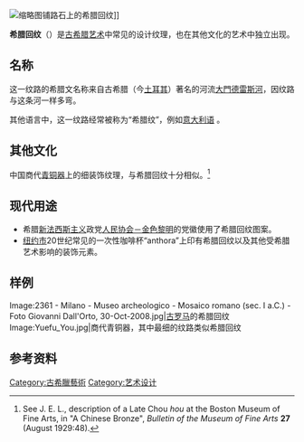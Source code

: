 [[File:Rhodes_meander_hg.jpg|缩略图]]铺路石上的希腊回纹]]

'''希腊回纹'''（{{lang-el|Μαίανδρος}}）是[[古希腊艺术|古希腊艺术]]中常见的设计纹理，也在其他文化的艺术中独立出现。

== 名称 ==
这一纹路的希腊文名称来自古希腊（今[[土耳其|土耳其]]）著名的河流[[大門德雷斯河|大門德雷斯河]]，因纹路与这条河一样多弯。

其他语言中，这一纹路经常被称为“希腊纹”，例如[[意大利语|意大利语]] {{lang|it|greca}}。

== 其他文化 ==
中国商代[[青铜器|青铜器]]上的细装饰纹理，与希腊回纹十分相似。<ref>See J. E. L., description of a Late Chou ''hou'' at the Boston Museum of Fine Arts, in "A Chinese Bronze", ''Bulletin of the Museum of Fine Arts'' '''27''' (August 1929:48).</ref>

== 现代用途 ==
* 希腊[[新法西斯主义|新法西斯主义]]政党[[人民协会－金色黎明|人民协会－金色黎明]]的党徽使用了希腊回纹图案。
* [[纽约市|纽约市]]20世纪常见的一次性咖啡杯“anthora”上印有希腊回纹以及其他受希腊艺术影响的装饰元素。

== 样例 ==
<gallery>
Image:2361 - Milano - Museo archeologico - Mosaico romano (sec. I a.C.) - Foto Giovanni Dall'Orto, 30-Oct-2008.jpg|[[古罗马|古罗马]]的希腊回纹
Image:Yuefu_You.jpg|商代青铜器，其中最细的纹路类似希腊回纹
</gallery>

== 参考资料 ==
{{references}}

{{艺术小作品}}

[[Category:古希臘藝術|Category:古希臘藝術]]
[[Category:艺术设计|Category:艺术设计]]